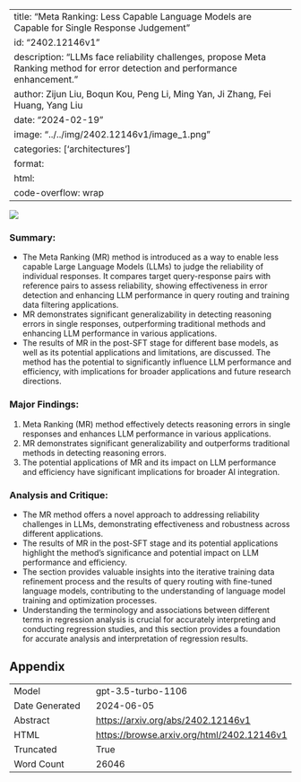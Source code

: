 
---
title: "Meta Ranking: Less Capable Language Models are Capable for Single Response Judgement"
id: "2402.12146v1"
description: "LLMs face reliability challenges, propose Meta Ranking method for error detection and performance enhancement."
author: Zijun Liu, Boqun Kou, Peng Li, Ming Yan, Ji Zhang, Fei Huang, Yang Liu
date: "2024-02-19"
image: "../../img/2402.12146v1/image_1.png"
categories: ['architectures']
format:
  html:
    code-overflow: wrap
---

![](../../img/2402.12146v1/image_1.png)

### Summary:
- The Meta Ranking (MR) method is introduced as a way to enable less capable Large Language Models (LLMs) to judge the reliability of individual responses. It compares target query-response pairs with reference pairs to assess reliability, showing effectiveness in error detection and enhancing LLM performance in query routing and training data filtering applications.
- MR demonstrates significant generalizability in detecting reasoning errors in single responses, outperforming traditional methods and enhancing LLM performance in various applications.
- The results of MR in the post-SFT stage for different base models, as well as its potential applications and limitations, are discussed. The method has the potential to significantly influence LLM performance and efficiency, with implications for broader applications and future research directions.

### Major Findings:
1. Meta Ranking (MR) method effectively detects reasoning errors in single responses and enhances LLM performance in various applications.
2. MR demonstrates significant generalizability and outperforms traditional methods in detecting reasoning errors.
3. The potential applications of MR and its impact on LLM performance and efficiency have significant implications for broader AI integration.

### Analysis and Critique:
- The MR method offers a novel approach to addressing reliability challenges in LLMs, demonstrating effectiveness and robustness across different applications.
- The results of MR in the post-SFT stage and its potential applications highlight the method's significance and potential impact on LLM performance and efficiency.
- The section provides valuable insights into the iterative training data refinement process and the results of query routing with fine-tuned language models, contributing to the understanding of language model training and optimization processes.
- Understanding the terminology and associations between different terms in regression analysis is crucial for accurately interpreting and conducting regression studies, and this section provides a foundation for accurate analysis and interpretation of regression results.

## Appendix

|          |          |
|----------|----------|
| Model     | gpt-3.5-turbo-1106       |
| Date Generated     | 2024-06-05       |
| Abstract | [https://arxiv.org/abs/2402.12146v1](https://arxiv.org/abs/2402.12146v1)        |
| HTML     | [https://browse.arxiv.org/html/2402.12146v1](https://browse.arxiv.org/html/2402.12146v1)       |
| Truncated       | True       |
| Word Count       | 26046       |